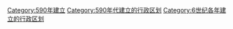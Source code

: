 [[Category:590年建立|Category:590年建立]]
[[Category:590年代建立的行政区划|Category:590年代建立的行政区划]]
[[Category:6世纪各年建立的行政区划|Category:6世纪各年建立的行政区划]]
